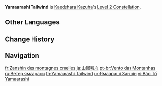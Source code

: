 {{Constellation Infobox
|image       = Constellation Yamaarashi Tailwind.png
|description = The Autumn Whirlwind field created by [[Kazuha Slash]] has the following effects:<ul><li>Increases Kaedehara Kazuha's own [[Elemental Mastery]] by 200 for its duration.</li><li>Increases the Elemental Mastery of characters within the field by 200.</li></ul><br />The Elemental Mastery-increasing effects of this Constellation do not stack.
|level       = 2
|character   = Kaedehara Kazuha
|utility1    = Elemental Mastery
|utility2    = Party Elemental Mastery
|utility3    = Party
}}
'''Yamaarashi Tailwind''' is [[Kaedehara Kazuha]]'s [[Level 2 Constellation]].

==Other Languages==
{{Other Languages
|en      = Yamaarashi Tailwind
|zhs     = 山岚残芯
|zhs_rm  = Shānlán Cánxīn
|zht     = 山嵐殘芯
|zht_rm  = Shānlán Cánxīn
|zh_tl   = Relaxed Alertness of the Mountain Mists<ref group="•" name="zanshin">'''Chinese & Japanese & Korean & French:''' {{Lang|mini=1|ja={{w|Zanshin|残心}}|ja_rm=zanshin|ja_tl=remaining mind}} is a term in Japanese martial arts referring to a mental state of relaxed alertness or awareness.</ref>
|ja      = 山嵐残心
|ja_rm   = Yamaarashi Zanshin
|ja_tl   = Mountain Storm Alertness<ref group="•" name="zanshin" />
|ko      = 산바람의 잔심
|ko_rm   = Sanbaram-ui Jansim
|ko_tl   = Remaining Mind of Mountain Wind<ref group="•" name="zanshin" />
|es      = Viento en las colinas
|es_tl   = Wind on the Hills
|fr      = Zanshin des montagnes cruelles
|fr_tl   = Zanshin of the Cruel Mountains<ref group="•" name="zanshin" />
|ru      = Ветер ямаараси
|ru_tl   = Yamaarashi Wind
|th      = Yamaarashi Tailwind
|vi      = Bão Tố Yamaarashi
|vi_tl   = Yamaarashi Tempest
|de      = Yamaarashi-Rückenwind
|de_tl   = Yamaarashi Tailwind
|id      = Yamaarashi Tailwind
|pt      = Vento das Montanhas
|pt_tl   = Wind of the Mountains
|tr      = Yamaarashi Rüzgarları
|tr_tl   = 
|it      = Vento di montagna
|it_tl   = Mountain Wind
}}

==Change History==
{{Change History|1.6}}

==Navigation==
{{Talent Navbox|Kaedehara Kazuha}}

[[fr:Zanshin des montagnes cruelles]]
[[ja:山嵐残心]]
[[pt-br:Vento das Montanhas]]
[[ru:Ветер ямаараси]]
[[th:Yamaarashi Tailwind]]
[[uk:Ямаараші Заншін]]
[[vi:Bão Tố Yamaarashi]]